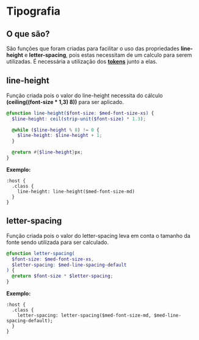 
<Meta title="global/functions/tipografia" />

# Tipografia

## O que são?

São funções que foram criadas para facilitar o uso das propriedades **line-height** e **letter-spacing**, pois estas necessitam
de um calculo para serem utilizadas. É necessária a utilização dos **[tokens]()** junto a elas.

## line-height

Função criada pois o valor do line-height necessita do cálculo **(ceiling((font-size \* 1,3) 8))** para ser aplicado.

```scss
@function line-height($font-size: $med-font-size-xs) {
  $line-height: ceil(strip-unit($font-size) * 1.3);

  @while ($line-height % 8) != 0 {
    $line-height: $line-height + 1;
  }

  @return #{$line-height}px;
}
```

**Exemplo:**

```
:host {
  .class {
    line-height: line-height($med-font-size-md)
  }
}
```

## letter-spacing

Função criada pois o valor do letter-spacing leva em conta o tamanho da fonte sendo utilizada para ser calculado.

```scss
@function letter-spacing(
  $font-size: $med-font-size-xs,
  $letter-spacing: $med-line-spacing-default
) {
  @return $font-size * $letter-spacing;
}
```

**Exemplo:**

```
:host {
  .class {
    letter-spacing: letter-spacing($med-font-size-md, $med-line-spacing-default);
  }
}
```
